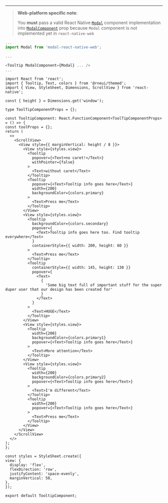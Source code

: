 <!-- Web specific usage which is to be displayed on the documentation and not added as comment in the component. -->

---

> **Web-platform specific note**:
>
> You **must** pass a valid React Native [`Modal`](https://reactnative.dev/docs/modal) component implementation
> into [`ModalComponent`](#modalcomponent) prop because `Modal` component is not implemented yet in `react-native-web`

```js
...
import Modal from 'modal-react-native-web';

...

<Tooltip ModalComponent={Modal} ... />
...
```

```SnackPlayer name=RNE Tooltip
import React from 'react';
import { Tooltip, Text, colors } from '@rneui/themed';
import { View, StyleSheet, Dimensions, ScrollView } from 'react-native';

const { height } = Dimensions.get('window');

type ToolTipComponentProps = {};

const TooltipComponent: React.FunctionComponent<ToolTipComponentProps> = () => {
const toolProps = {};
return (
  <>
    <ScrollView>
      <View style={{ marginVertical: height / 8 }}>
        <View style={styles.view}>
          <Tooltip
            popover={<Text>no caret!</Text>}
            withPointer={false}
          >
            <Text>without caret</Text>
          </Tooltip>
          <Tooltip
            popover={<Text>Tooltip info goes here</Text>}
            width={200}
            backgroundColor={colors.primary}
          >
            <Text>Press me</Text>
          </Tooltip>
        </View>
        <View style={styles.view}>
          <Tooltip
            backgroundColor={colors.secondary}
            popover={
              <Text>Tooltip info goes here too. Find tooltip everywhere</Text>
            }
            containerStyle={{ width: 200, height: 60 }}
          >
            <Text>Press me</Text>
          </Tooltip>
          <Tooltip
            containerStyle={{ width: 145, height: 130 }}
            popover={
              <Text>
                {
                  'Some big text full of important stuff for the super duper user that our design has been created for'
                }
              </Text>
            }
          >
            <Text>HUGE</Text>
          </Tooltip>
        </View>
        <View style={styles.view}>
          <Tooltip
            width={200}
            backgroundColor={colors.primary1}
            popover={<Text>Tooltip info goes here</Text>}
          >
            <Text>More attention</Text>
          </Tooltip>
        </View>
        <View style={styles.view}>
          <Tooltip
            width={200}
            backgroundColor={colors.primary2}
            popover={<Text>Tooltip info goes here</Text>}
          >
            <Text>I'm different</Text>
          </Tooltip>
          <Tooltip
            width={200}
            popover={<Text>Tooltip info goes here</Text>}
          >
            <Text>Press me</Text>
          </Tooltip>
        </View>
      </View>
    </ScrollView>
  </>
);
};

const styles = StyleSheet.create({
view: {
  display: 'flex',
  flexDirection: 'row',
  justifyContent: 'space-evenly',
  marginVertical: 50,
},
});

export default TooltipComponent;
```

